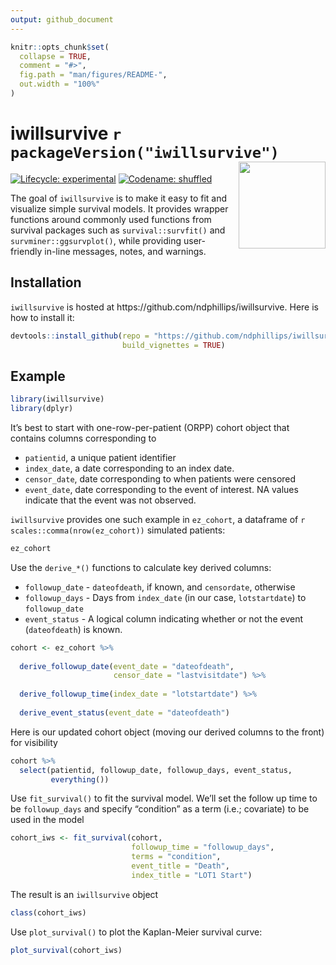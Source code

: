 ```yaml
---
output: github_document
---
```


<!-- README.md is generated from README.Rmd. Please edit that file -->

```r
knitr::opts_chunk$set(
  collapse = TRUE,
  comment = "#>",
  fig.path = "man/figures/README-",
  out.width = "100%"
)
```

# iwillsurvive `r packageVersion("iwillsurvive")` <img src="https://cdn.iconscout.com/icon/free/png-512/disco-1-62616.png" align="right" height="139"/>

[![Lifecycle: experimental](https://img.shields.io/badge/lifecycle-experimental-orange.svg)](https://www.tidyverse.org/lifecycle/#experimental)
[![Codename: shuffled](https://img.shields.io/badge/version-0.1_'Gloria'-yellow.svg)](https://en.wikipedia.org/wiki/Gloria_Gaynor)

The goal of `iwillsurvive` is to make it easy to fit and visualize simple 
survival models. It provides wrapper functions around commonly used functions 
from survival packages such as `survival::survfit()` and 
`survminer::ggsurvplot()`, while providing user-friendly in-line messages, 
notes, and warnings.

## Installation

`iwillsurvive` is hosted at https://github.com/ndphillips/iwillsurvive. Here is 
how to install it:

```r
devtools::install_github(repo = "https://github.com/ndphillips/iwillsurvive",
                         build_vignettes = TRUE)
```

## Example

```r
library(iwillsurvive)
library(dplyr)
```

It's best to start with one-row-per-patient (ORPP) cohort object that contains 
columns corresponding to 

- `patientid`, a unique patient identifier
- `index_date`, a date corresponding to an index date.
- `censor_date`, date corresponding to when patients were censored
- `event_date`, date corresponding to the event of interest. NA values indicate 
that the event was not observed.

`iwillsurvive` provides one such example in `ez_cohort`, a dataframe of `r scales::comma(nrow(ez_cohort))`
simulated patients:

```r
ez_cohort
```

Use the `derive_*()` functions to calculate key derived columns:

* `followup_date` - `dateofdeath`, if known, and `censordate`, otherwise
* `followup_days` - Days from `index_date` (in our case, `lotstartdate`) to 
`followup_date`
* `event_status` - A logical column indicating whether or not the event 
(`dateofdeath`) is known.

```r
cohort <- ez_cohort %>%
  
  derive_followup_date(event_date = "dateofdeath",
                       censor_date = "lastvisitdate") %>%
  
  derive_followup_time(index_date = "lotstartdate") %>%
  
  derive_event_status(event_date = "dateofdeath")
```

Here is our updated cohort object (moving our derived columns to the front) for
visibility

```r
cohort %>%
  select(patientid, followup_date, followup_days, event_status, 
         everything())
```

Use `fit_survival()` to fit the survival model. We'll set the follow up time to
be `followup_days` and specify "condition" as a term (i.e.; covariate) to be used 
in the model

<!-- If we were using `survival::survfit()` we'd need to specify this nasty 
looking formula `survival::survfit(survival::Surv(followup_days, event_status, 
type = 'right') ~ group, data = cohort)` directly.  -->

<!-- With `fit_survival()`, we can simply specify the column names of interest 
and let the function take care of the formula: -->

```r
cohort_iws <- fit_survival(cohort, 
                           followup_time = "followup_days",
                           terms = "condition",
                           event_title = "Death", 
                           index_title = "LOT1 Start")
```

The result is an `iwillsurvive` object

```r
class(cohort_iws)
```

Use `plot_survival()` to plot the Kaplan-Meier survival curve:

```r
plot_survival(cohort_iws)
```



